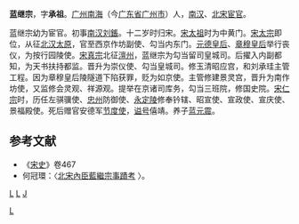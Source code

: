 '''蓝继宗'''{{BD|960年||1036年|}}，字'''承祖'''。[[广州|广州]][[南海|南海]]（今[[广东省|广东省]][[广州市|广州市]]）人，[[南汉|南汉]]、[[北宋|北宋]][[宦官|宦官]]。

蓝继宗幼为宦官。初事[[南汉|南汉]][[刘鋹|刘鋹]]。十二岁时归宋。[[宋太祖|宋太祖]]时为中黄门。[[宋太宗|宋太宗]]即位，从征[[北汉|北汉]][[太原|太原]]，官至西京作坊副使、勾当内东门。[[元德皇后|元德皇后]]、[[章穆皇后|章穆皇后]]举行丧仪，为按行园陵使。[[宋真宗|宋真宗]]北征[[澶州|澶州]]，蓝继宗为勾当留司皇城司。后擢入内副都知，为天书扶持都监。晋升为崇仪使、勾当皇城司。修玉清昭应宫，和刘承珪主管工程。因为章穆皇后陵隧道下陷获罪，贬为如京使。主管修建景灵宫，晋升为南作坊使，又监修会灵观、祥源观。提举在京诸司库务，勾当三班院，修国史院。[[宋仁宗|宋仁宗]]时，历任左骐骥使、[[忠州|忠州]]防御使、[[永定陵|永定陵]]修奉钤辖、昭宣使、宣政使、宣庆使、景福殿使。死后赠官安德军[[节度使|节度使]]，[[谥号|谥号]]僖靖。养子[[蓝元震|蓝元震]]。
==参考文献==
*《[[宋史|宋史]]》卷467
*何冠環：〈[http://www.cuhk.edu.hk/ics/journal/articles/v50p001.pdf 北宋內臣藍繼宗事蹟考] {{Wayback|url=http://www.cuhk.edu.hk/ics/journal/articles/v50p001.pdf |date=20150105115257 }}〉。
[[分类:宋朝宦官|L]]
[[分类:北宋政治人物|L]]
[[分类:蓝姓|J]]
[[Category:广州人|L]]